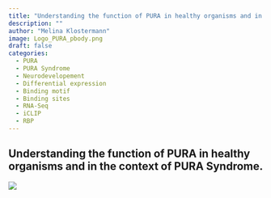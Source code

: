 ```yaml
---
title: "Understanding the function of PURA in healthy organisms and in the context of PURA Syndrome."
description: ""
author: "Melina Klostermann"
image: Logo_PURA_pbody.png
draft: false
categories:
  - PURA
  - PURA Syndrome
  - Neurodevelopement
  - Differential expression
  - Binding motif
  - Binding sites
  - RNA-Seq
  - iCLIP
  - RBP
---
```


## Understanding the function of PURA in healthy organisms and in the context of PURA Syndrome.

![](./GraphicalAbstract.png)
